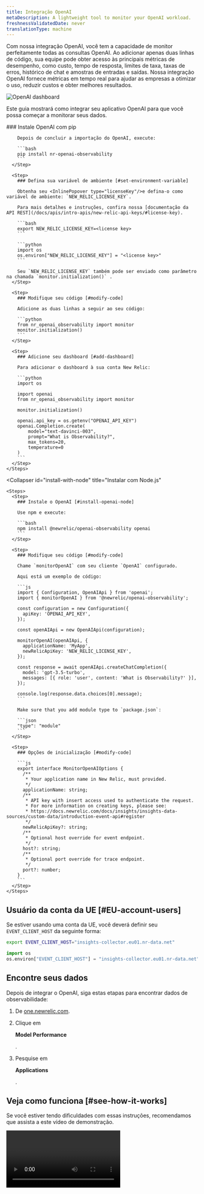 ```yaml
---
title: Integração OpenAI
metaDescription: A lightweight tool to monitor your OpenAI workload.
freshnessValidatedDate: never
translationType: machine
---
```



Com nossa integração OpenAI, você tem a capacidade de monitor perfeitamente todas as consultas OpenAI. Ao adicionar apenas duas linhas de código, sua equipe pode obter acesso às principais métricas de desempenho, como custo, tempo de resposta, limites de taxa, taxas de erros, histórico de chat e amostras de entradas e saídas. Nossa integração OpenAI fornece métricas em tempo real para ajudar as empresas a otimizar o uso, reduzir custos e obter melhores resultados.

<img
  title="OpenAI dashboard"
  alt="OpenAI dashboard"
  src={modelperformancemonitoringOpenAIDashboard1}
/>

Este guia mostrará como integrar seu aplicativo OpenAI para que você possa começar a monitorar seus dados.

<CollapserGroup>
  <Collapser
    id="install-with-python"
    title="Instalar para aplicativo Python"
  >
    <Steps>
      <Step>
        ### Instale OpenAI com pip

        Depois de concluir a importação do OpenAI, execute:

        ```bash
        pip install nr-openai-observability
        ```
      </Step>

      <Step>
        ### Defina sua variável de ambiente [#set-environment-variable]

        Obtenha seu <InlinePopover type="licenseKey"/>e defina-o como variável de ambiente: `NEW_RELIC_LICENSE_KEY`.

        Para mais detalhes e instruções, confira nossa [documentação da API REST](/docs/apis/intro-apis/new-relic-api-keys/#license-key).

        ```bash
        export NEW_RELIC_LICENSE_KEY=<license key>
        ```

        ```python
        import os
        os.environ["NEW_RELIC_LICENSE_KEY"] = "<license key>"
        ```

        Seu `NEW_RELIC_LICENSE_KEY` também pode ser enviado como parâmetro na chamada `monitor.initialization()` .
      </Step>

      <Step>
        ### Modifique seu código [#modify-code]

        Adicione as duas linhas a seguir ao seu código:

        ```python
        from nr_openai_observability import monitor
        monitor.initialization()
        ```
      </Step>

      <Step>
        ### Adicione seu dashboard [#add-dashboard]

        Para adicionar o dashboard à sua conta New Relic:

        ```python
        import os

        import openai
        from nr_openai_observability import monitor

        monitor.initialization()

        openai.api_key = os.getenv("OPENAI_API_KEY")
        openai.Completion.create(
            model="text-davinci-003",
            prompt="What is Observability?",
            max_tokens=20,
            temperature=0 
        )
        ```
      </Step>
    </Steps>
  </Collapser>

  <Collapser
    id="install-with-node"
    title="Instalar com Node.js"
  >
    <Steps>
      <Step>
        ### Instale o OpenAI [#install-openai-node]

        Use npm e execute:

        ```bash
        npm install @newrelic/openai-observability openai
        ```
      </Step>

      <Step>
        ### Modifique seu código [#modify-code]

        Chame `monitorOpenAI` com seu cliente `OpenAI` configurado.

        Aqui está um exemplo de código:

        ```js
        import { Configuration, OpenAIApi } from 'openai';
        import { monitorOpenAI } from '@newrelic/openai-observability';

        const configuration = new Configuration({
          apiKey: 'OPENAI_API_KEY',
        });

        const openAIApi = new OpenAIApi(configuration);

        monitorOpenAI(openAIApi, {
          applicationName: 'MyApp',
          newRelicApiKey: 'NEW_RELIC_LICENSE_KEY',
        });

        const response = await openAIApi.createChatCompletion({
          model: 'gpt-3.5-turbo',
          messages: [{ role: 'user', content: 'What is Observability?' }],
        });

        console.log(response.data.choices[0].message);
        ```

        Make sure that you add module type to `package.json`:

        ```json
        "type": "module"
        ```
      </Step>

      <Step>
        ### Opções de inicialização [#modify-code]

        ```js
        export interface MonitorOpenAIOptions {
          /**
           * Your application name in New Relic, must provided.
           */
          applicationName: string;
          /**
           * API key with insert access used to authenticate the request.
           * For more information on creating keys, please see:
           * https://docs.newrelic.com/docs/insights/insights-data-sources/custom-data/introduction-event-api#register
           */
          newRelicApiKey?: string;
          /**
           * Optional host override for event endpoint.
           */
          host?: string;
          /**
           * Optional port override for trace endpoint.
           */
          port?: number;
        }
        ```
      </Step>
    </Steps>
  </Collapser>
</CollapserGroup>

## Usuário da conta da UE [#EU-account-users]

Se estiver usando uma conta da UE, você deverá definir seu `EVENT_CLIENT_HOST` da seguinte forma:

```bash
export EVENT_CLIENT_HOST="insights-collector.eu01.nr-data.net"
```

```python
import os
os.environ["EVENT_CLIENT_HOST"] = "insights-collector.eu01.nr-data.net"
```

## Encontre seus dados

Depois de integrar o OpenAI, siga estas etapas para encontrar dados de observabilidade:

1. De [one.newrelic.com](https://one.newrelic.com).

2. Clique em

   <DoNotTranslate>**Model Performance**</DoNotTranslate>

   .

3. Pesquise em

   <DoNotTranslate>**Applications**</DoNotTranslate>

   .

## Veja como funciona [#see-how-it-works]

Se você estiver tendo dificuldades com essas instruções, recomendamos que assista a este vídeo de demonstração.

<Video
  type="wistia"
  id="dz28h83owk"
/>